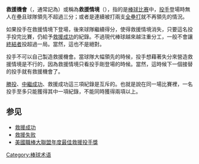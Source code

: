 '''救援機會'''（{{lang-en|Save Opportunities}}，通常記為'''{{lang|en|SVO}}'''）或稱為'''救援情境'''（'''{{lang|en|Save situation}}'''），指的是[[棒球比賽|棒球比赛]]中，[[投手|投手]]登場時無人在壘且球隊領先不超過三分；或者是連續被打兩支[[全壘打|全壘打]]就不再領先的情況。

如果投手在救援情境下登場，後來球隊繼續得分，使得救援情境消失，只要這名投手投完比賽，仍給予[[救援成功|救援成功]]的紀錄。不過現代棒球越來越注重分工，一般不會讓[[終結者_(棒球)|終結者]]投超過一局。當然，這也不是絕對。

投手不可以自己製造救援機會。當球隊大幅領先的時候，投手想藉著失分來營造救援情境是不行的，因為救援情境只看投手剛登場的時候。當然，這時候下一個接替的投手就有救援機會了。

[[勝投|勝投]]、[[中繼成功|中繼成功]]、救援成功這三項紀錄是互斥的。也就是說在同一場比賽裡，一名投手至多只能獲得其中一項紀錄，不能同時獲得兩項以上。

==参见==
*[[救援成功|救援成功]]
*[[救援失败|救援失败]]
*[[美國職棒大聯盟年度最佳救援投手獎|美國職棒大聯盟年度最佳救援投手獎]]
{{baseball-stub}}
[[Category:棒球术语|Category:棒球术语]]